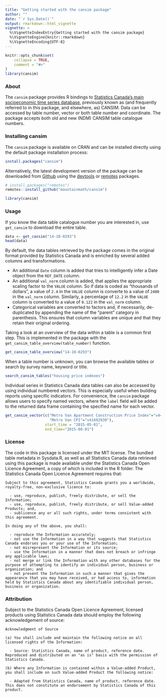 ```yaml
---
title: "Getting started with the cansim package"
author: ""
date: "`r Sys.Date()`"
output: rmarkdown::html_vignette
vignette: >
  %\VignetteIndexEntry{Getting started with the cansim package}
  %\VignetteEngine{knitr::rmarkdown}
  %\VignetteEncoding{UTF-8}
---
```


```r
knitr::opts_chunk$set(
	collapse = TRUE,
	comment = "#>"
)
library(cansim)
```

### About

The `cansim` package provides R bindings to [Statistics Canada’s main socioeconomic time series database](https://www150.statcan.gc.ca/n1/en/type/data), previously known as (and frequently referred to in this package, and elsewhere, as) CANSIM. Data can be accessed by table number, vector or both table number and coordinate. The package accepts both old and new (NDM) CANSIM table catalogue numbers.

### Installing cansim

The `cansim` package is available on CRAN and can be installed directly using the default package installation process:
```r
install.packages("cansim")
```
Alternatively, the latest development version of the package can be downloaded from [Github](https://github.com/mountainMath/cansim) using the [devtools](https://cran.r-project.org/package=devtools) or [remotes](https://cran.r-project.org/package=remotes) packages.
```r
# install.packages("remotes")
remotes::install_github("mountainmath/cansim")

library(cansim)
```

### Usage

If you know the data table catalogue number you are interested in, use `get_cansim` to download the entire table.
```r
data <- get_cansim("14-10-0293")
head(data)
```
By default, the data tables retrieved by the package comes in the original format provided by Statistics Canada and is enriched by several added columns and transformations.

* An additional `Date` column is added that tries to intelligently infer a Date object from the `REF_DATE` column.
* An additional `val_norm` column is added, that applies the appropriate scaling factor to the `VALUE` column. So if data is coded as "thousands of dollars", a value of `2.4` in the `VALUE` column is converte to a value of `2400` in the `val_norm` column. Similarly, a percentage of `12.2` in the `VALUE` column is converted to a value of `0.122` in the `val_norm` column.
* Categorical variables are converted to factors and, if necessarily, de-duplicated by appending the name of the "parent" category in parenthesis. This ensures that column variables are unique and that they retain their original ordering.

Taking a look at an overview of the data within a table is a common first step. This is implemented in the package with the `get_cansim_table_overview(table_number)` function.
```r
get_cansim_table_overview("14-10-0293")
```
When a table number is unknown, you can browse the available tables or search by survey name, keyword or title.
```r
search_cansim_tables("housing price indexes")
```
Individual series in Statistics Canada data tables can also be accessed by using individual numbered vectors. This is especially useful when building reports using specific indicators. For convenience, the `cansim` package allows users to specify named vectors, where the `label` field will be added to the returned data frame containing the specified name for each vector.
```r
get_cansim_vector(c("Metro Van Apartment Construction Price Index"="v44176267",
                    "Metro Van CPI"="v41692930"),
                  start_time = "2015-05-01",
                  end_time="2015-08-01")
```

### License

The code in this package is licensed under the MIT license. The bundled table metadata in Sysdata.R, as well as all Statistics Canada data retrieved using this package is made available under the Statistics Canada Open Licence Agreement, a copy of which is included in the R folder. The Statistics Canada Open Licence Agreement requires that:

```
Subject to this agreement, Statistics Canada grants you a worldwide, royalty-free, non-exclusive licence to:

  - use, reproduce, publish, freely distribute, or sell the Information;
  - use, reproduce, publish, freely distribute, or sell Value-added Products; and,
  - sublicence any or all such rights, under terms consistent with this agreement.

In doing any of the above, you shall:

  - reproduce the Information accurately;
  - not use the Information in a way that suggests that Statistics Canada endorses you or your use of the Information;
  - not misrepresent the Information or its source;
  - use the Information in a manner that does not breach or infringe any applicable laws;
  - not merge or link the Information with any other databases for the purpose of attempting to identify an individual person, business or organization; and
  - not present the Information in such a manner that gives the appearance that you may have received, or had access to, information held by Statistics Canada about any identifiable individual person, business or organization.
```

### Attribution

Subject to the Statistics Canada Open Licence Agreement, licensed products using Statistics Canada data should employ the following acknowledgement of source:

```
Acknowledgment of Source

(a) You shall include and maintain the following notice on all licensed rights of the Information:

  - Source: Statistics Canada, name of product, reference date. Reproduced and distributed on an "as is" basis with the permission of Statistics Canada.

(b) Where any Information is contained within a Value-added Product, you shall include on such Value-added Product the following notice:

  - Adapted from Statistics Canada, name of product, reference date. This does not constitute an endorsement by Statistics Canada of this product.
```


